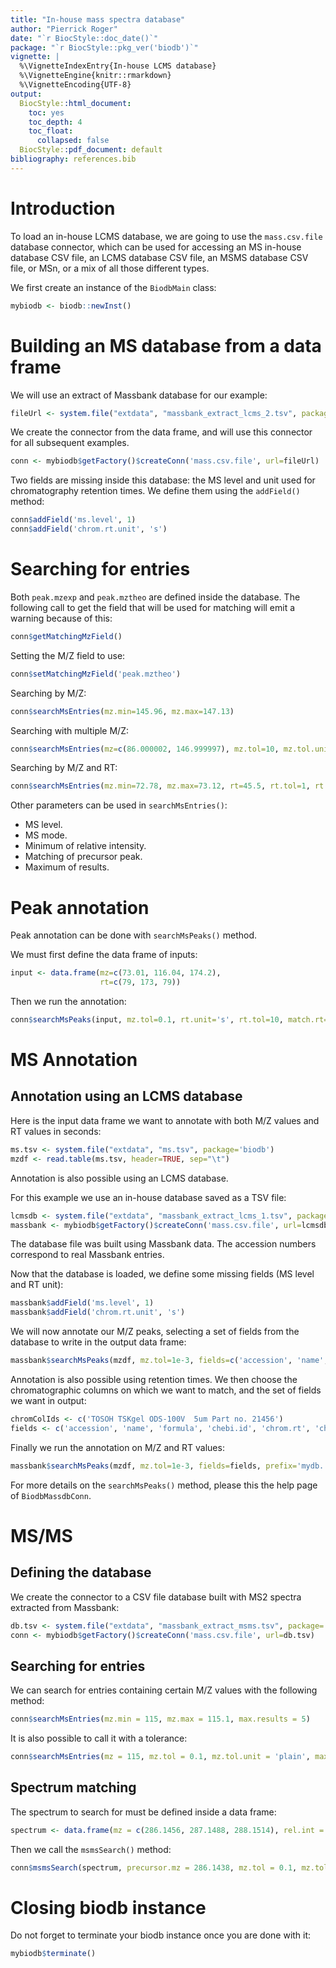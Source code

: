 ```yaml
---
title: "In-house mass spectra database"
author: "Pierrick Roger"
date: "`r BiocStyle::doc_date()`"
package: "`r BiocStyle::pkg_ver('biodb')`"
vignette: |
  %\VignetteIndexEntry{In-house LCMS database}
  %\VignetteEngine{knitr::rmarkdown}
  %\VignetteEncoding{UTF-8}
output:
  BiocStyle::html_document:
    toc: yes
    toc_depth: 4
    toc_float:
      collapsed: false
  BiocStyle::pdf_document: default
bibliography: references.bib
---
```


# Introduction

To load an in-house LCMS database, we are going to use the `mass.csv.file` database connector, which can be used for accessing an MS in-house database CSV file, an LCMS database CSV file, an MSMS database CSV file, or MSn, or a mix of all those different types.

We first create an instance of the `BiodbMain` class:
```r
mybiodb <- biodb::newInst()
```

# Building an MS database from a data frame

We will use an extract of Massbank database for our example:
```r
fileUrl <- system.file("extdata", "massbank_extract_lcms_2.tsv", package='biodb')
```

We create the connector from the data frame, and will use this connector for all subsequent examples.
```r
conn <- mybiodb$getFactory()$createConn('mass.csv.file', url=fileUrl)
```

Two fields are missing inside this database: the MS level and unit used for chromatography retention times.
We define them using the `addField()` method:
```r
conn$addField('ms.level', 1)
conn$addField('chrom.rt.unit', 's')
```

# Searching for entries

Both `peak.mzexp` and `peak.mztheo` are defined inside the database.
The following call to get the field that will be used for matching will emit a warning because of this:
```r
conn$getMatchingMzField()
```

Setting the M/Z field to use:
```r
conn$setMatchingMzField('peak.mztheo')
```

Searching by M/Z:
```r
conn$searchMsEntries(mz.min=145.96, mz.max=147.13)
```

Searching with multiple M/Z:
```r
conn$searchMsEntries(mz=c(86.000002, 146.999997), mz.tol=10, mz.tol.unit='ppm')
```

Searching by M/Z and RT:
```r
conn$searchMsEntries(mz.min=72.78, mz.max=73.12, rt=45.5, rt.tol=1, rt.unit='s')
```

Other parameters can be used in `searchMsEntries()`:

 * MS level.
 * MS mode.
 * Minimum of relative intensity.
 * Matching of precursor peak.
 * Maximum of results.

# Peak annotation

Peak annotation can be done with `searchMsPeaks()` method.

We must first define the data frame of inputs:
```r
input <- data.frame(mz=c(73.01, 116.04, 174.2),
                    rt=c(79, 173, 79))
```

Then we run the annotation:
```r
conn$searchMsPeaks(input, mz.tol=0.1, rt.unit='s', rt.tol=10, match.rt=TRUE, prefix='match.')
```

# MS Annotation

## Annotation using an LCMS database

Here is the input data frame we want to annotate with both M/Z values and RT values in seconds:
```r
ms.tsv <- system.file("extdata", "ms.tsv", package='biodb')
mzdf <- read.table(ms.tsv, header=TRUE, sep="\t")
```

Annotation is also possible using an LCMS database.

For this example we use an in-house database saved as a TSV file:
```r
lcmsdb <- system.file("extdata", "massbank_extract_lcms_1.tsv", package="biodb")
massbank <- mybiodb$getFactory()$createConn('mass.csv.file', url=lcmsdb)
```
The database file was built using Massbank data. The accession numbers correspond to real Massbank entries.

Now that the database is loaded, we define some missing fields (MS level and RT unit):
```r
massbank$addField('ms.level', 1)
massbank$addField('chrom.rt.unit', 's')
```

We will now annotate our M/Z peaks, selecting a set of fields from the database to write in the output data frame:
```r
massbank$searchMsPeaks(mzdf, mz.tol=1e-3, fields=c('accession', 'name', 'formula', 'chebi.id'), prefix='mydb.')
```

Annotation is also possible using retention times.
We then choose the chromatographic columns on which we want to match, and the set of fields we want in output:
```r
chromColIds <- c('TOSOH TSKgel ODS-100V  5um Part no. 21456')
fields <- c('accession', 'name', 'formula', 'chebi.id', 'chrom.rt', 'chrom.col.id')
```

Finally we run the annotation on M/Z and RT values:
```r
massbank$searchMsPeaks(mzdf, mz.tol=1e-3, fields=fields, prefix='mydb.', chrom.col.ids=chromColIds, rt.unit='s', rt.tol=10, match.rt=TRUE)
```

For more details on the `searchMsPeaks()` method, please this the help page of `BiodbMassdbConn`.

# MS/MS

## Defining the database

We create the connector to a CSV file database built with MS2 spectra extracted from Massbank:
```r
db.tsv <- system.file("extdata", "massbank_extract_msms.tsv", package='biodb')
conn <- mybiodb$getFactory()$createConn('mass.csv.file', url=db.tsv)
```

## Searching for entries

We can search for entries containing certain M/Z values with the following method:
```r
conn$searchMsEntries(mz.min = 115, mz.max = 115.1, max.results = 5)
```

It is also possible to call it with a tolerance:
```r
conn$searchMsEntries(mz = 115, mz.tol = 0.1, mz.tol.unit = 'plain', max.results = 5)
```

## Spectrum matching

The spectrum to search for must be defined inside a data frame:
```r
spectrum <- data.frame(mz = c(286.1456, 287.1488, 288.1514), rel.int = c(100, 45, 18))
```

Then we call the `msmsSearch()` method:
```r
conn$msmsSearch(spectrum, precursor.mz = 286.1438, mz.tol = 0.1, mz.tol.unit = 'plain', ms.mode = 'pos')
```

# Closing biodb instance

Do not forget to terminate your biodb instance once you are done with it:
```r
mybiodb$terminate()
```
